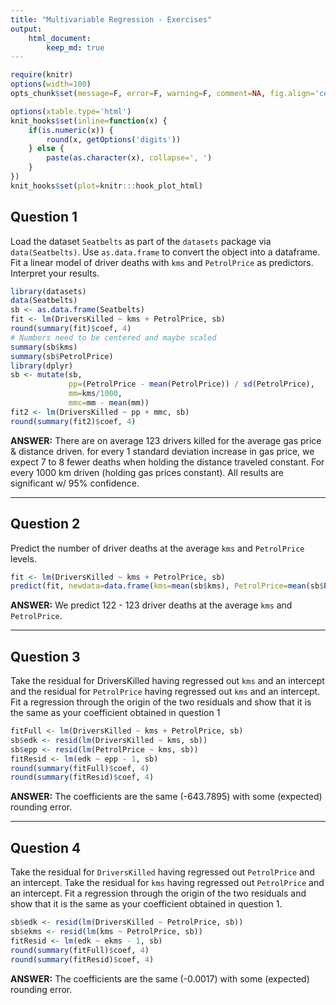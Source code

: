 ```yaml
---
title: "Multivariable Regression - Exercises"
output:
    html_document:
        keep_md: true
---
```


```r
require(knitr)
options(width=100)
opts_chunk$set(message=F, error=F, warning=F, comment=NA, fig.align='center', dpi=100, tidy=F, cache.path='.cache/', fig.path='fig/')

options(xtable.type='html')
knit_hooks$set(inline=function(x) {
    if(is.numeric(x)) {
        round(x, getOptions('digits'))
    } else {
        paste(as.character(x), collapse=', ')
    }
})
knit_hooks$set(plot=knitr:::hook_plot_html)
```

## Question 1

Load the dataset `Seatbelts` as part of the `datasets` package via `data(Seatbelts)`. Use `as.data.frame` to convert the object into a dataframe. Fit a linear model of driver deaths with `kms` and `PetrolPrice` as predictors. Interpret your results.

```r
library(datasets)
data(Seatbelts)
sb <- as.data.frame(Seatbelts)
fit <- lm(DriversKilled ~ kms + PetrolPrice, sb)
round(summary(fit)$coef, 4)
# Numbers need to be centered and maybe scaled
summary(sb$kms)
summary(sb$PetrolPrice)
library(dplyr)
sb <- mutate(sb,
             pp=(PetrolPrice - mean(PetrolPrice)) / sd(PetrolPrice),
             mm=kms/1000,
             mmc=mm - mean(mm))
fit2 <- lm(DriversKilled ~ pp + mmc, sb)
round(summary(fit2)$coef, 4)
```

**ANSWER:** There are on average 123 drivers killed for the average gas price & distance driven. for every 1 standard deviation increase in gas price, we expect 7 to 8 fewer deaths when holding the distance traveled constant. For every 1000 km driven (holding gas prices constant). All results are significant w/ 95% confidence.

---

## Question 2

Predict the number of driver deaths at the average `kms` and `PetrolPrice` levels.

```r
fit <- lm(DriversKilled ~ kms + PetrolPrice, sb)
predict(fit, newdata=data.frame(kms=mean(sb$kms), PetrolPrice=mean(sb$PetrolPrice)))
```

**ANSWER:** We predict 122 - 123 driver deaths at the average `kms` and `PetrolPrice`.

---

## Question 3

Take the residual for DriversKilled having regressed out `kms` and an intercept and the residual for `PetrolPrice` having regressed out `kms` and an intercept. Fit a regression through the origin of the two residuals and show that it is the same as your coefficient obtained in question 1

```r
fitFull <- lm(DriversKilled ~ kms + PetrolPrice, sb)
sb$edk <- resid(lm(DriversKilled ~ kms, sb))
sb$epp <- resid(lm(PetrolPrice ~ kms, sb))
fitResid <- lm(edk ~ epp - 1, sb)
round(summary(fitFull)$coef, 4)
round(summary(fitResid)$coef, 4)
```

**ANSWER:** The coefficients are the same (-643.7895) with some (expected) rounding error.

---

## Question 4

Take the residual for `DriversKilled` having regressed out `PetrolPrice` and an intercept. Take the residual for `kms` having regressed out `PetrolPrice` and an intercept. Fit a regression through the origin of the two residuals and show that it is the same as your coefficient obtained in question 1.

```r
sb$edk <- resid(lm(DriversKilled ~ PetrolPrice, sb))
sb$ekms <- resid(lm(kms ~ PetrolPrice, sb))
fitResid <- lm(edk ~ ekms - 1, sb)
round(summary(fitFull)$coef, 4)
round(summary(fitResid)$coef, 4)
```

**ANSWER:** The coefficients are the same (-0.0017) with some (expected) rounding error.